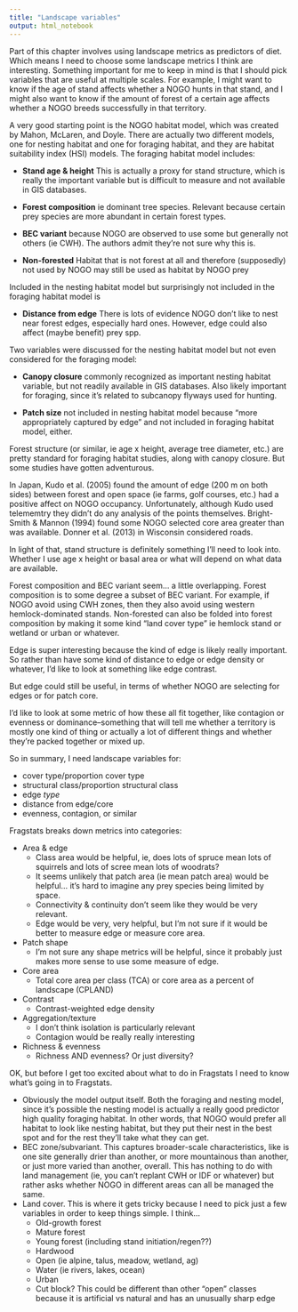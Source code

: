 ```yaml
---
title: "Landscape variables"
output: html_notebook
---
```


Part of this chapter involves using landscape metrics as predictors of diet. Which means I need to choose some landscape metrics I think are interesting. Something important for me to keep in mind is that I should pick variables that are useful at multiple scales. For example, I might want to know if the age of stand affects whether a NOGO hunts in that stand, and I might also want to know if the amount of forest of a certain age affects whether a NOGO breeds successfully in that territory.

A very good starting point is the NOGO habitat model, which was created by Mahon, McLaren, and Doyle. There are actually two different models, one for nesting habitat and one for foraging habitat, and they are habitat suitability index (HSI) models. The foraging habitat model includes:

* **Stand age & height**
    This is actually a proxy for stand structure, which is really the important variable but is difficult to measure and not available in GIS databases.
    
* **Forest composition**
    ie dominant tree species. Relevant because certain prey species are more abundant in certain forest types.
    
* **BEC variant**
    because NOGO are observed to use some but generally not others (ie CWH). The authors admit they're not sure why this is.
    
* **Non-forested**
    Habitat that is not forest at all and therefore (supposedly) not used by NOGO may still be used as habitat by NOGO prey
    
Included in the nesting habitat model but surprisingly not included in the foraging habitat model is

* **Distance from edge** There is lots of evidence NOGO don't like to nest near forest edges, especially hard ones. However, edge could also affect (maybe benefit) prey spp.

Two variables were discussed for the nesting habitat model but not even considered for the foraging model:

* **Canopy closure** commonly recognized as important nesting habitat variable, but not readily available in GIS databases. Also likely important for foraging, since it's related to subcanopy flyways used for hunting.

* **Patch size** not included in nesting habitat model because "more appropriately captured by edge" and not included in foraging habitat model, either.

Forest structure (or similar, ie age x height, average tree diameter, etc.) are pretty standard for foraging habitat studies, along with canopy closure. But some studies have gotten adventurous.

In Japan, Kudo et al. (2005) found the amount of edge (200 m on both sides) between forest and open space (ie farms, golf courses, etc.) had a positive affect on NOGO occupancy. Unfortunately, although Kudo used telememtry they didn't do any analysis of the points themselves. Bright-Smith & Mannon (1994) found some NOGO selected core area greater than was available. Donner et al. (2013) in Wisconsin considered roads.

In light of that, stand structure is definitely something I'll need to look into. Whether I use age x height or basal area or what will depend on what data are available. 

Forest composition and BEC variant seem... a little overlapping. Forest composition is to some degree a subset of BEC variant. For example, if NOGO avoid using CWH zones, then they also avoid using western hemlock-dominated stands. Non-forested can also be folded into forest composition by making it some kind "land cover type" ie hemlock stand or wetland or urban or whatever.

Edge is super interesting because the kind of edge is likely really important. So rather than have some kind of distance to edge or edge density or whatever, I'd like to look at something like edge contrast.

But edge could still be useful, in terms of whether NOGO are selecting for edges or for patch core.

I'd like to look at some metric of how these all fit together, like contagion or evenness or dominance--something that will tell me whether a territory is mostly one kind of thing or actually a lot of different things and whether they're packed together or mixed up.

So in summary, I need landscape variables for:

* cover type/proportion cover type
* structural class/proportion structural class
* edge *type*
* distance from edge/core
* evenness, contagion, or similar

Fragstats breaks down metrics into categories:

* Area & edge
    * Class area would be helpful, ie, does lots of spruce mean lots of squirrels and lots of scree mean lots of woodrats?
    * It seems unlikely that patch area (ie mean patch area) would be helpful... it's hard to imagine any prey species being limited by space.
    * Connectivity & continuity don't seem like they would be very relevant.
    * Edge would be very, very helpful, but I'm not sure if it would be better to measure edge or measure core area.
* Patch shape
    * I'm not sure any shape metrics will be helpful, since it probably just makes more sense to use some measure of edge.
* Core area
    * Total core area per class (TCA) or core area as a percent of landscape (CPLAND)
* Contrast
    * Contrast-weighted edge density
* Aggregation/texture
    * I don't think isolation is particularly relevant
    * Contagion would be really really interesting
* Richness & evenness
    * Richness AND evenness? Or just diversity?

OK, but before I get too excited about what to do in Fragstats I need to know what's going in to Fragstats.

* Obviously the model output itself. Both the foraging and nesting model, since it's possible the nesting model is actually a really good predictor high quality foraging habitat. In other words, that NOGO would prefer all habitat to look like nesting habitat, but they put their nest in the best spot and for the rest they'll  take what they can get.
* BEC zone/subvariant. This captures broader-scale characteristics, like is one site generally drier than another, or more mountainous than another, or just more varied than another, overall. This has nothing to do with land management (ie, you can't replant CWH or IDF or whatever) but rather asks whether NOGO in different areas can all be managed the same.
* Land cover. This is where it gets tricky because I need to pick just a few variables in order to keep things simple. I think...
    * Old-growth forest
    * Mature forest
    * Young forest (including stand initiation/regen??)
    * Hardwood
    * Open (ie alpine, talus, meadow, wetland, ag)
    * Water (ie rivers, lakes, ocean)
    * Urban
    * Cut block? This could be different than other "open" classes because it is artificial vs natural and has an unusually sharp edge